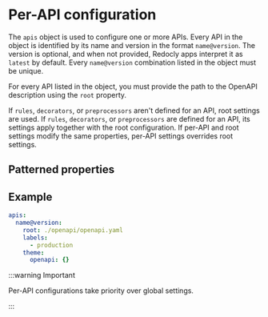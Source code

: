 
# Per-API configuration

The `apis` object is used to configure one or more APIs.
Every API in the object is identified by its name and version in the format `name@version`.
The version is optional, and when not provided, Redocly apps interpret it as `latest` by default.
Every `name@version` combination listed in the object must be unique.

For every API listed in the object, you must provide the path to the OpenAPI description using the `root` property.

If `rules`, `decorators`, or `preprocessors` aren't defined for an API, root settings are used.
If `rules`, `decorators`, or `preprocessors` are defined for an API, its settings apply together with the root configuration.
If per-API and root settings modify the same properties, per-API settings overrides root settings.

## Patterned properties

<StyledContent>
  <JsonSchema
    schema={ApiSchema}
    options={{
      schemaExpansionLevel: 2,
    }}
  />
</StyledContent>

## Example

```yaml
apis:
  name@version:
    root: ./openapi/openapi.yaml
    labels:
      - production
    theme:
      openapi: {}
```

:::warning Important

Per-API configurations take priority over global settings.

:::
